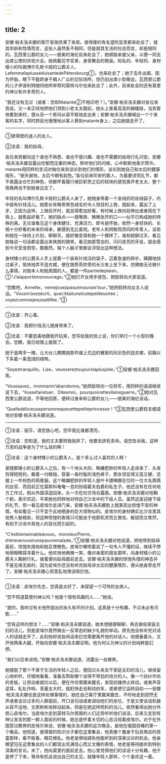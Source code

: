```yaml
---
---
---
```

title: 2
---





安娜·帕夫洛夫娜的客厅渐渐挤满了来宾。彼得堡的有名望的显贵都来赴会了，就其年龄和性情而言，这些人虽然各不相同，但是就其生活的社会而言，却是相同的。瓦西里公爵的女儿——貌美的海伦前来赴会了，她顺路来接父亲，以便一同去出席公使的庆祝大会。她佩戴花字奖章，身穿舞会的艳装。知名的、年轻的、身材矮小的叫做博尔孔斯卡娅的公爵夫人，LafemmelaplusséduisantedePétersbourg①，也来赴会了；她于去冬出阁，因为怀胎，眼下不能跻身于稠人广众的交际场所，但仍旧出席小型晚会。瓦西里公爵的儿子伊波利特随同他所举荐的莫特马尔也来赴会了；此外，前来赴会的还有莫里约神父和许多旁的人。

“我还没有见过（或者：您和Matante②不相识吧？）。”安娜·帕夫洛夫娜对各位来宾说，又一本正经地把他们领到小老太太跟前，她头上束着高高的蝴蝶结，当宾客快要到来时，便从另一个房间从容平稳地走出来；安娜·帕夫洛夫娜喊出一个个来客的名字，同时把目光慢慢地从客人移到matante身上，之后她就走开了。

--------

①彼得堡的迷人的女人。

②法语：我的姑母。

各位来宾都向这个谁也不熟悉、谁也不感兴趣、谁也不需要的姑母行礼问安。安娜·帕夫洛夫娜显露出忧郁而庄重的神态，聆听他们的问候，心中默默地表示赞许。matante用同样的言词对每位来宾谈论到他们的情形，谈论到她自己和太后的健康情形，“谢天谢地，太后今朝有起色。”各位前来叩安的客人，为着要讲究礼节，都不表露出仓忙的神色，但都怀着履行艰巨职责之后的轻快的感觉离开老太太，整个夜晚再也不到她身边去了。

年轻的名叫博尔孔斯卡娅的公爵夫人来了，她随身带着一个金线织的丝绒袋子，内中装有针线活儿。她那长有略带黑色绒毛的令人悦目的上唇，翘起来，露出了上牙，正因为这样，上唇启开时，就显得愈加好看，有时候上唇向前伸出或者搭在下唇上，就愈益好看了。她的缺点——翘嘴唇、微微张开的口——似乎已构成她的特殊的美。无论谁看见这个身体健壮、充满活力、即令是怀胎，依然一身轻快的、长相十分好看的未来的母亲，都感到无比喜悦。老年人和阴郁而烦闷的年青人，设若和她在一块待上片刻，聊聊天，就好像变得和她一个模样了。谁和她聊过天，看见她每说一句话都会露出来爽朗的微笑，看见她那雪白的、闪闪发亮的牙齿，就会感到今天受宠若惊，飘飘然。每个人脑子里都会浮现出这种想法。

身材矮小的公爵夫人手上提着一个装有针线活的袋子，迈着急速的碎步，蹒跚地绕过桌子，愉快地弄平连衣裙，便在银质茶炊旁的长沙发上坐下来，仿佛她无论做什么事情，对她本人和她周围的人，都是一件partiedeplaisir。①“J’aiapportémonouvrage，”②她打开女用手提包，把脸转向大家说道。

“您瞧吧，Annette，nemejouezpasunmauvais′tour，”她把脸转向女主人说话。“Vousm’avezécrit，quec’étaitunetoutepetitesoirée；voyezcommejesuisattifée．”③

--------

①法语：开心事。

②法语：我把针线活儿随身带来了。

③法语：不要恶毒地跟我开玩笑，您写给我的信上说，你们举行一个小型的晚会。您瞧，我已经围上披肩了。

她于是两手一摊，让大伙儿瞧瞧她那件缀上花边的雅致的灰灰色的连衣裙，前胸以下系着一条宽阔的绸带。

“Soyeztranquille，Lise，voussereztoujourslaplusjolie，”①安娜·帕夫洛夫娜回答。

“Voussavez，monmarim’abandonne。”她把脸转向一位将军，用同样的语调继续说下去，“ilvasefairetuer．Ditesmoi，pourquoicettevilaineguerre，”②她对瓦西里公爵说道，不等他回答，便转过身来和公爵的女儿——貌美的海伦谈话。

“Quelledélicieusepersonnequecettepetiteprincesse！”③瓦西里公爵轻言细语地对安娜·帕夫洛夫娜说道。

--------

①法语：丽莎，请您放心吧，您毕竟比谁都漂亮。

②法语：您知道，我的丈夫要把我抛弃了。他要去拼死卖命。请您告诉我，这种万恶的战争是为了什么目的啊！

③法语：这个身材矮小的公爵夫人，是个多么讨人喜欢的人啊！

紧随那矮小的公爵夫人之后，有一个块头大的、略嫌肥胖的年轻人走进来了、头发剪得短短的，戴着一付眼镜，穿着一条时髦的浅色裤子，那衣领显得又高又硬，还披上一件棕色的燕尾服。这个略嫌肥胖的年轻人是叶卡捷琳娜在位时一位大名鼎鼎的达官、而目前正在莫斯科奄奄一息的别祖霍夫伯爵的私生子。他还没有在任何地方工作过，刚从外国深造回来，头一次在社交场合露面。安娜·帕夫洛夫娜对他鞠个躬，表示欢迎，平素她也同样地对待自己沙龙中的下级人员。虽然这是迎接下级的礼节，但一看见皮埃尔走进门来，安娜·帕夫洛夫娜脸上就表现出惊惶不安的神情，有如看见一只不宜于此地栖身的巨大怪物似的。皮埃尔的身材确实比沙龙里其他男人魁梧些，但这种惊惶的表情只可能由于他那机灵而又畏怯、敏锐而又焦然，有别于沙龙中其他人的目光而引起的。

“C’estbienaimableàvous，monsieurPierre，d’etrevenuvoirunepauvremalade，”①安娜·帕夫洛夫娜对他说道，把他带到姑母面前，惊惶失措地和她互使眼色。皮埃尔嘟哝着说了一句令人不懂的话，继续不停地用眼睛探寻着什么。他欢快地微微一笑，像对亲密的朋友那样，向身材矮小的公爵夫人鞠躬行礼，接着便向姑母面前走去。安娜·帕夫洛夫娜的惊惶失措的神态并不是无缘无故的，因为皮埃尔还没有听完姑母讲太后的健康情形，便从她身旁走开了。安娜·帕夫洛夫娜心慌意乱地用话阻拦他。

--------

①法语：皮埃尔先生，您真是太好了，来探望一个可怜的女病人。

“您不知道莫里约神父吗？他是个很有风趣的人……”她说。

“是的，我听过有关他所提出的永久和平的计划。这真是十分有趣，不过未必有可能……”

“您有这样的想法？……”安娜·帕夫洛夫娜说道，她本想随便聊聊，再去做些家庭主妇的活儿，但是皮埃尔竟然做出一反常态的缺少礼貌的举动。原先他没有听完对话人的话就走开了，此刻他却说些闲话来拦住需要离开他的对话人。他便垂着头，叉开他两条大腿，开始向安娜·帕夫洛夫娜证明，他为何认为神父的计划纯粹是幻想。

“我们以后来谈吧。”安娜·帕夫洛夫娜说道，流露出一丝微笑。

她摆脱了那个不善于生活的年轻人之后，便回过头来去干家庭主妇的活儿，继续留心地听听，仔细地看看，准备去帮助哪个谈得不带劲的地方的人。像一个纺纱作坊的老板，让劳动者就位以后，便在作坊里踱来踱去，发现纺锤停止转动，或者声音逆耳，轧轧作响、音量太大时，就赶快走去制动纺车，或者使它运转自如——安娜·帕夫洛夫娜也是这样处理事情的，她在自己客厅里踱来踱去，不时地走到寂然无声或者谈论过多的人群面前，开口说句话或者调动他们的坐位，于是又使谈话机器从容不迫地、文质彬彬地转动起来。但是在她这样照料的当儿，依然看得出她分外担心皮埃尔。当皮埃尔走到莫特马尔周围的人们近旁听听他们谈话，后来又走到有神父发言的那一群人面前的时候，她总是怀着关切的心态注视着皮埃尔。对于在外国受过教育的皮埃尔来说，安娜·帕夫洛夫娜的这次晚会，是他在俄国目睹的第一个晚会。他知道，彼得堡的知识分子都在这里集会，他真像个置身于玩具商店的孩童那样，看不胜看，眼花缭乱。他老是惧怕错失他能听到的深奥议论的机会。他亲眼望见在这里集会的人们都现出充满信心而又文雅的表情，他老是等待能听到特别深奥的言论。末了，他向莫里约面前走去。他心里觉得他们的谈话十分有趣，他于是停了下来，等待有机会说出自己的主见，就像年轻人那样，个个喜欢这一着。